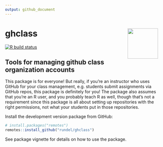 ```yaml
---
output: github_document
---
```


# ghclass <img src='man/figures/logo.png' align="right" height="100" />

<!-- badges: start -->
[![R build status](https://github.com/rundel/ghclass/workflows/R-CMD-check/badge.svg)](https://github.com/rundel/ghclass/actions?query=workflow%3AR-CMD-check)
<!-- badges: end -->

## Tools for managing github class organization accounts

This package is for everyone! But really, if you're an instructor who uses 
GitHub for your class management, e.g. students submit assignments via GitHub 
repos, this package is definitely for you! The package also assumes that you're 
an R user, and you probably teach R as well, though that's not a requirement 
since this package is all about setting up repositories with the right 
permissions, not what your students put in those repositories. 

Install the development version package from GitHub:

``` r
# install.packages("remotes")
remotes::install_github("rundel/ghclass")
```

See package vignette for details on how to use the package.
